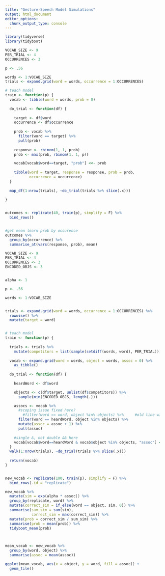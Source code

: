 ```yaml
---
title: "Gesture-Speech Model Simulations"
output: html_document
editor_options: 
  chunk_output_type: console
---
```


```r
library(tidyverse)
library(tidyboot)
```

```r
VOCAB_SIZE <- 9
PER_TRIAL <- 4
OCCURRENCES <- 3

p <- .56

words <- 1:VOCAB_SIZE
trials <- expand.grid(word = words, occurrence = 1:OCCURRENCES)

# teach model
train <- function(p) {
  vocab <- tibble(word = words, prob = 0)
 
  do_trial <- function(df) {
    
    target <- df$word
    occurrence <- df$occurrence
    
    prob <- vocab %>% 
      filter(word == target) %>%
      pull(prob)
    
    response <- rbinom(1, 1, prob)
    prob <- max(prob, rbinom(1, 1, p))

    vocab[vocab$word==target, "prob"] <<- prob 
    
    tibble(word = target, response = response, prob = prob, 
           occurrence = occurrence)
  } 
  
  map_df(1:nrow(trials), ~do_trial(trials %>% slice(.x)))
  
}


outcomes <- replicate(40, train(p), simplify = F) %>%
  bind_rows() 


#get mean learn prob by occurence
outcomes %>%
  group_by(occurrence) %>%
  summarise_at(vars(response, prob), mean)
```

```r
VOCAB_SIZE <- 9
PER_TRIAL <- 4
OCCURRENCES <- 3
ENCODED_OBJS <- 3


alpha <- 1

p <- .56

words <- 1:VOCAB_SIZE


trials <- expand.grid(word = words, occurrence = 1:OCCURRENCES) %>%
  rowwise() %>%
  mutate(target = word)


# teach model
train <- function(p) {
  
  trials <- trials %>%
    mutate(competitors = list(sample(setdiff(words, word), PER_TRIAL)))
  
  vocab <- expand.grid(word = words, object = words, assoc = 0) %>%
    as_tibble()
  
  do_trial <- function(df) {
    
    heardWord <- df$word

    objects <- c(df$target, unlist(df$competitors)) %>%
      sample(min(ENCODED_OBJS, length(.)))

    assocs <- vocab %>% 
      #scoping issue fixed here?
        #filter(word == word, object %in% objects) %>%     #old line with scoping error
      filter(word == heardWord, object %in% objects) %>%
      mutate(assoc = assoc + 1) %>%
      pull(assoc)
      
    #single &, not double && here
    vocab[vocab$word==heardWord & vocab$object %in% objects, "assoc"] <<- assocs 
  } 
  walk(1:nrow(trials), ~do_trial(trials %>% slice(.x)))
  
  return(vocab)
}


new_vocab <- replicate(100, train(p), simplify = F) %>%
  bind_rows(.id = "replicate")

new_vocab %>%
  mutate(sim = exp(alpha * assoc)) %>%
  group_by(replicate, word) %>%
  mutate(correct_sim = if_else(word == object, sim, 0)) %>%
  summarise(sum_sim = sum(sim),
            correct_sim = max(correct_sim)) %>%
  mutate(prob = correct_sim / sum_sim) %>%
  summarise(prob = mean(prob)) %>%
  tidyboot_mean(prob)
  


mean_vocab <- new_vocab %>%
  group_by(word, object) %>%
  summarise(assoc = mean(assoc))

ggplot(mean_vocab, aes(x = object, y = word, fill = assoc)) + 
  geom_tile()

```
